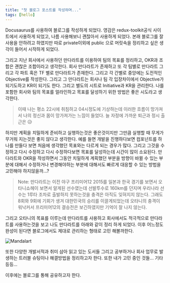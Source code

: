 ```yaml
---
title: "첫 블로그 포스트를 작성하며..."
tags: [hello]
---
```


Docusaurus를 사용하여 블로그를 작성하게 되었다. 영감은 redux-toolkit공식 사이트에서 사용하게 되었고, 나름 사용해보니 괜찮아서 사용하게 되었다. 본래 블로그를 잘 사용을 안하려고 하였지만 따로 private이외에 public 으로 머릿속을 정리하고 싶은 생각이 들어서 시작하게 되었다.

그리고 지난 회사에서 사용하던 만다라트를 이용하여 팀의 목표를 정리하고, OKR과 조합은 괜찮은 조합이라고 생각한다.
회사 만다라트가 존재하고 또 각 팀별로 만다라트 그리고 각 파트 혹은 TF 별로 만다라트가 존재한다. 그리고 각 간별로 중앙에는 도전적인 Objective를 작성한다. 그리고 그 만다라트는 회사나 팀 각 입장차이에서 Objective가 되기도하고 KR이 되기도 한다. 그리고 별도의 시트로 Initiative과 KR을 관리한다. 나를 포함한 회사와 팀의 목표를 얼라인하고 목표를 달성하기 위한 방법은 좋은 시도라고 생각한다.

> 이때 나는 평소 22시에 취침하고 04시정도에 기상하는데 이러한 흐름이 망가져서 나의 정신과 몸이 망가져가는 느낌이 들었다. 늘 자정에 가까운 퇴근과 정시 출근은 😥

하지만 계획을 치밀하게 준비하고 실행하는것은 좋은것이지만 그만큼 실행할 때 무게가 무거워 지는것은 좋지 않다고 생각한다. 예를 들면 개발을 진행하다보면 컴포넌트를 하나를 만들다 보면 처음에 생각했던 목표와는 다르게 되는 경우가 많다. 그리고 그것을 수정하고 다시 수정하고 다시 수정하다보면 목표를 달성하는데 시간이 많이 소요된다. 만다라트와 OKR을 작성하면서 그동안 치밀하게 계획했던 부분을 방향이 바뀔 수 있는 부분에 대해서 수정하거나 변경해야하는 부분에 대해서도 빠르게 대응할 수 있는 방법을 고민해야 하지않을까...?

> Note: 만다라트는 이전 야구 프리미어12 2015를 일본과 한국 경기를 보면서 오타니쇼헤이 보면서 알게된 선수였는데 선발투수로 160km를 던지며 우리나라 선수는 1루타 조차로 출발하지 못하는것을 충격은 아직도 잊혀지지 않는다. 그래도 8회와 9회에 기회가 생겨 대한민국의 승리를 이끌게되었는데 오타니의 충격이 워낙커서 프리미어12의 결승전은 보긴하였지만 기억이 잘 나지 않는다.

그리고 오타니의 목표를 이루는데 만다라트를 사용하고 회사에서도 적극적으로 만다라트를 사용하는것을 보고 나도 만다라트를 아래와 같이 정리 하게 되었다. 이후 어느정도 완성이 된다면 블로그에서도 제대로 관리하는 형태로 고민 해볼까한다.

![Mandalart](./Mandalart.png)

또한 다양한 개발서적과 취미 삼아 읽고 있는 도서들 그리고 공부하거나 회사 업무로 발생하는 트러블 슈팅이나 해결방법을 정리하고자 한다. 또한 내가 고민 중인 것들... 기타 등등...

이후에는 블로그를 통해 공유하고자 한다.
